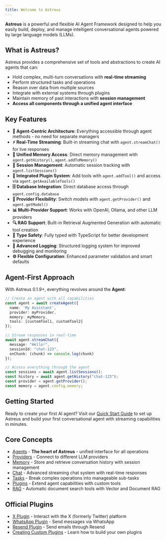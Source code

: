 ```yaml
---
title: Welcome to Astreus
---
```


**Astreus** is a powerful and flexible AI Agent Framework designed to help you easily build, deploy, and manage intelligent conversational agents powered by large language models (LLMs).

## What is Astreus?

Astreus provides a comprehensive set of tools and abstractions to create AI agents that can:
- Hold complex, multi-turn conversations with **real-time streaming**
- Perform structured tasks and operations
- Reason over data from multiple sources
- Integrate with external systems through plugins
- Maintain memory of past interactions with **session management**
- **Access all components through a unified agent interface**

## Key Features

- **🤖 Agent-Centric Architecture**: Everything accessible through agent methods - no need for separate managers
- **⚡ Real-Time Streaming**: Built-in streaming chat with `agent.streamChat()` for live responses
- **🧠 Unified Memory Access**: Direct memory management with `agent.getHistory()`, `agent.addToMemory()`
- **💬 Session Management**: Automatic session tracking with `agent.listSessions()`
- **🔌 Integrated Plugin System**: Add tools with `agent.addTool()` and access via `agent.getAvailableTools()`
- **🗄️ Database Integration**: Direct database access through `agent.config.database`
- **🎯 Provider Flexibility**: Switch models with `agent.getProvider()` and `agent.getModel()`
- **📊 Multi-Provider Support**: Works with OpenAI, Ollama, and other LLM providers
- **🔍 RAG Support**: Built-in Retrieval Augmented Generation with automatic tool creation
- **🎨 Type Safety**: Fully typed with TypeScript for better development experience
- **📝 Advanced Logging**: Structured logging system for improved debugging and monitoring
- **⚙️ Flexible Configuration**: Enhanced parameter validation and smart defaults

## Agent-First Approach

With Astreus 0.1.9+, everything revolves around the **Agent**:

```typescript
// Create an agent with all capabilities
const agent = await createAgent({
  name: 'My Assistant',
  provider: myProvider,
  memory: myMemory,
  tools: [customTool1, customTool2]
});

// Stream responses in real-time
await agent.streamChat({
  message: "Hello!",
  sessionId: "chat-123",
  onChunk: (chunk) => console.log(chunk)
});

// Access everything through the agent
const sessions = await agent.listSessions();
const history = await agent.getHistory("chat-123");
const provider = agent.getProvider();
const memory = agent.config.memory;
```

## Getting Started

Ready to create your first AI agent? Visit our [Quick Start Guide](/docs/guides/quick-start) to set up Astreus and build your first conversational agent with streaming capabilities in minutes.

## Core Concepts

- [Agents](/docs/concepts/agents) - **The heart of Astreus** - unified interface for all operations
- [Providers](/docs/concepts/providers) - Connect to different LLM providers
- [Memory](/docs/concepts/memory) - Store and retrieve conversation history with session management
- [Chat](/docs/concepts/chat) - Advanced streaming chat system with real-time responses
- [Tasks](/docs/concepts/tasks) - Break complex operations into manageable sub-tasks
- [Plugins](/docs/plugins) - Extend agent capabilities with custom tools
- [RAG](/docs/concepts/rag) - Automatic document search tools with Vector and Document RAG

## Official Plugins

- [X Plugin](/docs/plugins/x-plugin) - Interact with the X (formerly Twitter) platform
- [WhatsApp Plugin](/docs/plugins/whatsapp-plugin) - Send messages via WhatsApp
- [Resend Plugin](/docs/plugins/resend-plugin) - Send emails through Resend
- [Creating Custom Plugins](/docs/guides/custom-plugins) - Learn how to build your own plugins